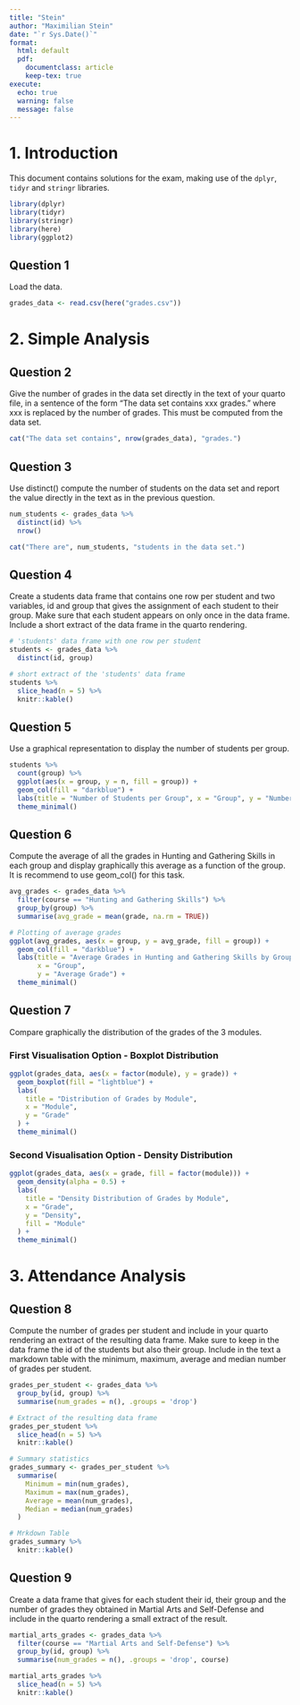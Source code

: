 ```yaml
---
title: "Stein"
author: "Maximilian Stein"
date: "`r Sys.Date()`"
format:
  html: default
  pdf:
    documentclass: article
    keep-tex: true
execute:
  echo: true
  warning: false
  message: false
---
```


# 1. Introduction 

This document contains solutions for the exam, making use of the `dplyr`, `tidyr` and `stringr` libraries.

```r
library(dplyr)
library(tidyr)
library(stringr)
library(here)
library(ggplot2)
```

## Question 1

Load the data.

```r
grades_data <- read.csv(here("grades.csv"))
```

# 2. Simple Analysis 

## Question 2

Give the number of grades in the data set directly in the text of your quarto file, in a sentence of the form “The data set contains xxx grades.” where xxx is replaced by the number of grades. This must be computed from the data set.

```r
cat("The data set contains", nrow(grades_data), "grades.")
```

## Question 3 

Use distinct() compute the number of students on the data set and report the value directly in the text as in the previous question.

```r
num_students <- grades_data %>%
  distinct(id) %>%
  nrow()

cat("There are", num_students, "students in the data set.")
```

## Question 4

Create a students data frame that contains one row per student and two variables, id and group that gives the assignment of each student to their group. Make sure that each student appears on only once in the data frame. Include a short extract of the data frame in the quarto rendering.

```r
# 'students' data frame with one row per student
students <- grades_data %>%
  distinct(id, group)

# short extract of the 'students' data frame
students %>%
  slice_head(n = 5) %>%
  knitr::kable()
```

## Question 5 

Use a graphical representation to display the number of students per group.

```r
students %>%
  count(group) %>%
  ggplot(aes(x = group, y = n, fill = group)) +
  geom_col(fill = "darkblue") +
  labs(title = "Number of Students per Group", x = "Group", y = "Number of Students") +
  theme_minimal()
```

## Question 6 

Compute the average of all the grades in Hunting and Gathering Skills in each group and display graphically this average as a function of the group. It is recommend to use geom_col() for this task.

```r
avg_grades <- grades_data %>%
  filter(course == "Hunting and Gathering Skills") %>%
  group_by(group) %>%
  summarise(avg_grade = mean(grade, na.rm = TRUE))

# Plotting of average grades
ggplot(avg_grades, aes(x = group, y = avg_grade, fill = group)) +
  geom_col(fill = "darkblue") +
  labs(title = "Average Grades in Hunting and Gathering Skills by Group",
       x = "Group",
       y = "Average Grade") +
  theme_minimal() 
```

## Question 7 

Compare graphically the distribution of the grades of the 3 modules.

### First Visualisation Option - Boxplot Distribution
```r
ggplot(grades_data, aes(x = factor(module), y = grade)) +
  geom_boxplot(fill = "lightblue") +
  labs(
    title = "Distribution of Grades by Module",
    x = "Module",
    y = "Grade"
  ) +
  theme_minimal()
```

### Second Visualisation Option - Density Distribution
```r
ggplot(grades_data, aes(x = grade, fill = factor(module))) +
  geom_density(alpha = 0.5) +
  labs(
    title = "Density Distribution of Grades by Module",
    x = "Grade",
    y = "Density",
    fill = "Module"
  ) +
  theme_minimal()
```
# 3. Attendance Analysis

## Question 8

Compute the number of grades per student and include in your quarto rendering an extract of the resulting data frame. Make sure to keep in the data frame the id of the students but also their group. Include in the text a markdown table with the minimum, maximum, average and median number of grades per student.

```r
grades_per_student <- grades_data %>%
  group_by(id, group) %>%
  summarise(num_grades = n(), .groups = 'drop')

# Extract of the resulting data frame
grades_per_student %>%
  slice_head(n = 5) %>%
  knitr::kable()

# Summary statistics
grades_summary <- grades_per_student %>%
  summarise(
    Minimum = min(num_grades),
    Maximum = max(num_grades),
    Average = mean(num_grades),
    Median = median(num_grades)
  )

# Mrkdown Table
grades_summary %>%
  knitr::kable()
```

## Question 9 

Create a data frame that gives for each student their id, their group and the number of grades they obtained in Martial Arts and Self-Defense and include in the quarto rendering a small extract of the result.

```r
martial_arts_grades <- grades_data %>%
  filter(course == "Martial Arts and Self-Defense") %>%
  group_by(id, group) %>%
  summarise(num_grades = n(), .groups = 'drop', course)

martial_arts_grades %>%
  slice_head(n = 5) %>%
  knitr::kable()
```

